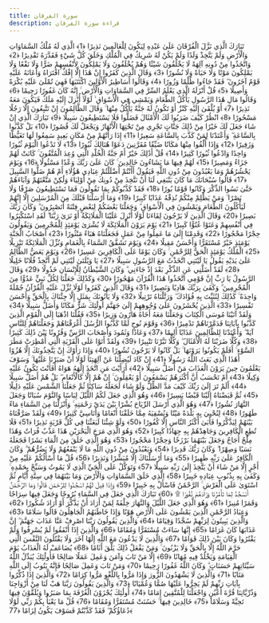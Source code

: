 ```yaml
---
title: سورة الفرقان
description: قراءة سورة الفرقان
---
```


تَبَارَكَ الَّذِي نَزَّلَ الْفُرْقَانَ عَلَىٰ عَبْدِهِ لِيَكُونَ لِلْعَالَمِينَ نَذِيرًا ﴿1﴾ الَّذِي لَهُ مُلْكُ السَّمَاوَاتِ وَالْأَرْضِ وَلَمْ يَتَّخِذْ وَلَدًا وَلَمْ يَكُنْ لَهُ شَرِيكٌ فِي الْمُلْكِ وَخَلَقَ كُلَّ شَيْءٍ فَقَدَّرَهُ تَقْدِيرًا ﴿2﴾ وَاتَّخَذُوا مِنْ دُونِهِ آلِهَةً لَا يَخْلُقُونَ شَيْئًا وَهُمْ يُخْلَقُونَ وَلَا يَمْلِكُونَ لِأَنْفُسِهِمْ ضَرًّا وَلَا نَفْعًا وَلَا يَمْلِكُونَ مَوْتًا وَلَا حَيَاةً وَلَا نُشُورًا ﴿3﴾ وَقَالَ الَّذِينَ كَفَرُوا إِنْ هَٰذَا إِلَّا إِفْكٌ افْتَرَاهُ وَأَعَانَهُ عَلَيْهِ قَوْمٌ آخَرُونَ ۖ فَقَدْ جَاءُوا ظُلْمًا وَزُورًا ﴿4﴾ وَقَالُوا أَسَاطِيرُ الْأَوَّلِينَ اكْتَتَبَهَا فَهِيَ تُمْلَىٰ عَلَيْهِ بُكْرَةً وَأَصِيلًا ﴿5﴾ قُلْ أَنْزَلَهُ الَّذِي يَعْلَمُ السِّرَّ فِي السَّمَاوَاتِ وَالْأَرْضِ ۚ إِنَّهُ كَانَ غَفُورًا رَحِيمًا ﴿6﴾ وَقَالُوا مَالِ هَٰذَا الرَّسُولِ يَأْكُلُ الطَّعَامَ وَيَمْشِي فِي الْأَسْوَاقِ ۙ لَوْلَا أُنْزِلَ إِلَيْهِ مَلَكٌ فَيَكُونَ مَعَهُ نَذِيرًا ﴿7﴾ أَوْ يُلْقَىٰ إِلَيْهِ كَنْزٌ أَوْ تَكُونُ لَهُ جَنَّةٌ يَأْكُلُ مِنْهَا ۚ وَقَالَ الظَّالِمُونَ إِنْ تَتَّبِعُونَ إِلَّا رَجُلًا مَسْحُورًا ﴿8﴾ انْظُرْ كَيْفَ ضَرَبُوا لَكَ الْأَمْثَالَ فَضَلُّوا فَلَا يَسْتَطِيعُونَ سَبِيلًا ﴿9﴾ تَبَارَكَ الَّذِي إِنْ شَاءَ جَعَلَ لَكَ خَيْرًا مِنْ ذَٰلِكَ جَنَّاتٍ تَجْرِي مِنْ تَحْتِهَا الْأَنْهَارُ وَيَجْعَلْ لَكَ قُصُورًا ﴿10﴾ بَلْ كَذَّبُوا بِالسَّاعَةِ ۖ وَأَعْتَدْنَا لِمَنْ كَذَّبَ بِالسَّاعَةِ سَعِيرًا ﴿11﴾ إِذَا رَأَتْهُمْ مِنْ مَكَانٍ بَعِيدٍ سَمِعُوا لَهَا تَغَيُّظًا وَزَفِيرًا ﴿12﴾ وَإِذَا أُلْقُوا مِنْهَا مَكَانًا ضَيِّقًا مُقَرَّنِينَ دَعَوْا هُنَالِكَ ثُبُورًا ﴿13﴾ لَا تَدْعُوا الْيَوْمَ ثُبُورًا وَاحِدًا وَادْعُوا ثُبُورًا كَثِيرًا ﴿14﴾ قُلْ أَذَٰلِكَ خَيْرٌ أَمْ جَنَّةُ الْخُلْدِ الَّتِي وُعِدَ الْمُتَّقُونَ ۚ كَانَتْ لَهُمْ جَزَاءً وَمَصِيرًا ﴿15﴾ لَهُمْ فِيهَا مَا يَشَاءُونَ خَالِدِينَ ۚ كَانَ عَلَىٰ رَبِّكَ وَعْدًا مَسْئُولًا ﴿16﴾ وَيَوْمَ يَحْشُرُهُمْ وَمَا يَعْبُدُونَ مِنْ دُونِ اللَّهِ فَيَقُولُ أَأَنْتُمْ أَضْلَلْتُمْ عِبَادِي هَٰؤُلَاءِ أَمْ هُمْ ضَلُّوا السَّبِيلَ ﴿17﴾ قَالُوا سُبْحَانَكَ مَا كَانَ يَنْبَغِي لَنَا أَنْ نَتَّخِذَ مِنْ دُونِكَ مِنْ أَوْلِيَاءَ وَلَٰكِنْ مَتَّعْتَهُمْ وَآبَاءَهُمْ حَتَّىٰ نَسُوا الذِّكْرَ وَكَانُوا قَوْمًا بُورًا ﴿18﴾ فَقَدْ كَذَّبُوكُمْ بِمَا تَقُولُونَ فَمَا تَسْتَطِيعُونَ صَرْفًا وَلَا نَصْرًا ۚ وَمَنْ يَظْلِمْ مِنْكُمْ نُذِقْهُ عَذَابًا كَبِيرًا ﴿19﴾ وَمَا أَرْسَلْنَا قَبْلَكَ مِنَ الْمُرْسَلِينَ إِلَّا إِنَّهُمْ لَيَأْكُلُونَ الطَّعَامَ وَيَمْشُونَ فِي الْأَسْوَاقِ ۗ وَجَعَلْنَا بَعْضَكُمْ لِبَعْضٍ فِتْنَةً أَتَصْبِرُونَ ۗ وَكَانَ رَبُّكَ بَصِيرًا ﴿20﴾
وَقَالَ الَّذِينَ لَا يَرْجُونَ لِقَاءَنَا لَوْلَا أُنْزِلَ عَلَيْنَا الْمَلَائِكَةُ أَوْ نَرَىٰ رَبَّنَا ۗ لَقَدِ اسْتَكْبَرُوا فِي أَنْفُسِهِمْ وَعَتَوْا عُتُوًّا كَبِيرًا ﴿21﴾ يَوْمَ يَرَوْنَ الْمَلَائِكَةَ لَا بُشْرَىٰ يَوْمَئِذٍ لِلْمُجْرِمِينَ وَيَقُولُونَ حِجْرًا مَحْجُورًا ﴿22﴾ وَقَدِمْنَا إِلَىٰ مَا عَمِلُوا مِنْ عَمَلٍ فَجَعَلْنَاهُ هَبَاءً مَنْثُورًا ﴿23﴾ أَصْحَابُ الْجَنَّةِ يَوْمَئِذٍ خَيْرٌ مُسْتَقَرًّا وَأَحْسَنُ مَقِيلًا ﴿24﴾ وَيَوْمَ تَشَقَّقُ السَّمَاءُ بِالْغَمَامِ وَنُزِّلَ الْمَلَائِكَةُ تَنْزِيلًا ﴿25﴾ الْمُلْكُ يَوْمَئِذٍ الْحَقُّ لِلرَّحْمَٰنِ ۚ وَكَانَ يَوْمًا عَلَى الْكَافِرِينَ عَسِيرًا ﴿26﴾ وَيَوْمَ يَعَضُّ الظَّالِمُ عَلَىٰ يَدَيْهِ يَقُولُ يَا لَيْتَنِي اتَّخَذْتُ مَعَ الرَّسُولِ سَبِيلًا ﴿27﴾ يَا وَيْلَتَىٰ لَيْتَنِي لَمْ أَتَّخِذْ فُلَانًا خَلِيلًا ﴿28﴾ لَقَدْ أَضَلَّنِي عَنِ الذِّكْرِ بَعْدَ إِذْ جَاءَنِي ۗ وَكَانَ الشَّيْطَانُ لِلْإِنْسَانِ خَذُولًا ﴿29﴾ وَقَالَ الرَّسُولُ يَا رَبِّ إِنَّ قَوْمِي اتَّخَذُوا هَٰذَا الْقُرْآنَ مَهْجُورًا ﴿30﴾ وَكَذَٰلِكَ جَعَلْنَا لِكُلِّ نَبِيٍّ عَدُوًّا مِنَ الْمُجْرِمِينَ ۗ وَكَفَىٰ بِرَبِّكَ هَادِيًا وَنَصِيرًا ﴿31﴾ وَقَالَ الَّذِينَ كَفَرُوا لَوْلَا نُزِّلَ عَلَيْهِ الْقُرْآنُ جُمْلَةً وَاحِدَةً ۚ كَذَٰلِكَ لِنُثَبِّتَ بِهِ فُؤَادَكَ ۖ وَرَتَّلْنَاهُ تَرْتِيلًا ﴿32﴾ وَلَا يَأْتُونَكَ بِمَثَلٍ إِلَّا جِئْنَاكَ بِالْحَقِّ وَأَحْسَنَ تَفْسِيرًا ﴿33﴾ الَّذِينَ يُحْشَرُونَ عَلَىٰ وُجُوهِهِمْ إِلَىٰ جَهَنَّمَ أُولَٰئِكَ شَرٌّ مَكَانًا وَأَضَلُّ سَبِيلًا ﴿34﴾ وَلَقَدْ آتَيْنَا مُوسَى الْكِتَابَ وَجَعَلْنَا مَعَهُ أَخَاهُ هَارُونَ وَزِيرًا ﴿35﴾ فَقُلْنَا اذْهَبَا إِلَى الْقَوْمِ الَّذِينَ كَذَّبُوا بِآيَاتِنَا فَدَمَّرْنَاهُمْ تَدْمِيرًا ﴿36﴾ وَقَوْمَ نُوحٍ لَمَّا كَذَّبُوا الرُّسُلَ أَغْرَقْنَاهُمْ وَجَعَلْنَاهُمْ لِلنَّاسِ آيَةً ۖ وَأَعْتَدْنَا لِلظَّالِمِينَ عَذَابًا أَلِيمًا ﴿37﴾ وَعَادًا وَثَمُودَ وَأَصْحَابَ الرَّسِّ وَقُرُونًا بَيْنَ ذَٰلِكَ كَثِيرًا ﴿38﴾ وَكُلًّا ضَرَبْنَا لَهُ الْأَمْثَالَ ۖ وَكُلًّا تَبَّرْنَا تَتْبِيرًا ﴿39﴾ وَلَقَدْ أَتَوْا عَلَى الْقَرْيَةِ الَّتِي أُمْطِرَتْ مَطَرَ السَّوْءِ ۚ أَفَلَمْ يَكُونُوا يَرَوْنَهَا ۚ بَلْ كَانُوا لَا يَرْجُونَ نُشُورًا ﴿40﴾ وَإِذَا رَأَوْكَ إِنْ يَتَّخِذُونَكَ إِلَّا هُزُوًا أَهَٰذَا الَّذِي بَعَثَ اللَّهُ رَسُولًا ﴿41﴾ إِنْ كَادَ لَيُضِلُّنَا عَنْ آلِهَتِنَا لَوْلَا أَنْ صَبَرْنَا عَلَيْهَا ۚ وَسَوْفَ يَعْلَمُونَ حِينَ يَرَوْنَ الْعَذَابَ مَنْ أَضَلُّ سَبِيلًا ﴿42﴾ أَرَأَيْتَ مَنِ اتَّخَذَ إِلَٰهَهُ هَوَاهُ أَفَأَنْتَ تَكُونُ عَلَيْهِ وَكِيلًا ﴿43﴾ أَمْ تَحْسَبُ أَنَّ أَكْثَرَهُمْ يَسْمَعُونَ أَوْ يَعْقِلُونَ ۚ إِنْ هُمْ إِلَّا كَالْأَنْعَامِ ۖ بَلْ هُمْ أَضَلُّ سَبِيلًا ﴿44﴾ أَلَمْ تَرَ إِلَىٰ رَبِّكَ كَيْفَ مَدَّ الظِّلَّ وَلَوْ شَاءَ لَجَعَلَهُ سَاكِنًا ثُمَّ جَعَلْنَا الشَّمْسَ عَلَيْهِ دَلِيلًا ﴿45﴾ ثُمَّ قَبَضْنَاهُ إِلَيْنَا قَبْضًا يَسِيرًا ﴿46﴾ وَهُوَ الَّذِي جَعَلَ لَكُمُ اللَّيْلَ لِبَاسًا وَالنَّوْمَ سُبَاتًا وَجَعَلَ النَّهَارَ نُشُورًا ﴿47﴾ وَهُوَ الَّذِي أَرْسَلَ الرِّيَاحَ بُشْرًا بَيْنَ يَدَيْ رَحْمَتِهِ ۚ وَأَنْزَلْنَا مِنَ السَّمَاءِ مَاءً طَهُورًا ﴿48﴾ لِنُحْيِيَ بِهِ بَلْدَةً مَيْتًا وَنُسْقِيَهُ مِمَّا خَلَقْنَا أَنْعَامًا وَأَنَاسِيَّ كَثِيرًا ﴿49﴾ وَلَقَدْ صَرَّفْنَاهُ بَيْنَهُمْ لِيَذَّكَّرُوا فَأَبَىٰ أَكْثَرُ النَّاسِ إِلَّا كُفُورًا ﴿50﴾ وَلَوْ شِئْنَا لَبَعَثْنَا فِي كُلِّ قَرْيَةٍ نَذِيرًا ﴿51﴾ فَلَا تُطِعِ الْكَافِرِينَ وَجَاهِدْهُمْ بِهِ جِهَادًا كَبِيرًا ﴿52﴾ وَهُوَ الَّذِي مَرَجَ الْبَحْرَيْنِ هَٰذَا عَذْبٌ فُرَاتٌ وَهَٰذَا مِلْحٌ أُجَاجٌ وَجَعَلَ بَيْنَهُمَا بَرْزَخًا وَحِجْرًا مَحْجُورًا ﴿53﴾ وَهُوَ الَّذِي خَلَقَ مِنَ الْمَاءِ بَشَرًا فَجَعَلَهُ نَسَبًا وَصِهْرًا ۗ وَكَانَ رَبُّكَ قَدِيرًا ﴿54﴾ وَيَعْبُدُونَ مِنْ دُونِ اللَّهِ مَا لَا يَنْفَعُهُمْ وَلَا يَضُرُّهُمْ ۗ وَكَانَ الْكَافِرُ عَلَىٰ رَبِّهِ ظَهِيرًا ﴿55﴾ وَمَا أَرْسَلْنَاكَ إِلَّا مُبَشِّرًا وَنَذِيرًا ﴿56﴾ قُلْ مَا أَسْأَلُكُمْ عَلَيْهِ مِنْ أَجْرٍ إِلَّا مَنْ شَاءَ أَنْ يَتَّخِذَ إِلَىٰ رَبِّهِ سَبِيلًا ﴿57﴾ وَتَوَكَّلْ عَلَى الْحَيِّ الَّذِي لَا يَمُوتُ وَسَبِّحْ بِحَمْدِهِ ۚ وَكَفَىٰ بِهِ بِذُنُوبِ عِبَادِهِ خَبِيرًا ﴿58﴾ الَّذِي خَلَقَ السَّمَاوَاتِ وَالْأَرْضَ وَمَا بَيْنَهُمَا فِي سِتَّةِ أَيَّامٍ ثُمَّ اسْتَوَىٰ عَلَى الْعَرْشِ ۚ الرَّحْمَٰنُ فَاسْأَلْ بِهِ خَبِيرًا ﴿59﴾ وَإِذَا قِيلَ لَهُمُ اسْجُدُوا لِلرَّحْمَٰنِ قَالُوا وَمَا الرَّحْمَٰنُ أَنَسْجُدُ لِمَا تَأْمُرُنَا وَزَادَهُمْ نُفُورًا ۩ ﴿60﴾ تَبَارَكَ الَّذِي جَعَلَ فِي السَّمَاءِ بُرُوجًا وَجَعَلَ فِيهَا سِرَاجًا وَقَمَرًا مُنِيرًا ﴿61﴾ وَهُوَ الَّذِي جَعَلَ اللَّيْلَ وَالنَّهَارَ خِلْفَةً لِمَنْ أَرَادَ أَنْ يَذَّكَّرَ أَوْ أَرَادَ شُكُورًا ﴿62﴾ وَعِبَادُ الرَّحْمَٰنِ الَّذِينَ يَمْشُونَ عَلَى الْأَرْضِ هَوْنًا وَإِذَا خَاطَبَهُمُ الْجَاهِلُونَ قَالُوا سَلَامًا ﴿63﴾ وَالَّذِينَ يَبِيتُونَ لِرَبِّهِمْ سُجَّدًا وَقِيَامًا ﴿64﴾ وَالَّذِينَ يَقُولُونَ رَبَّنَا اصْرِفْ عَنَّا عَذَابَ جَهَنَّمَ ۖ إِنَّ عَذَابَهَا كَانَ غَرَامًا ﴿65﴾ إِنَّهَا سَاءَتْ مُسْتَقَرًّا وَمُقَامًا ﴿66﴾ وَالَّذِينَ إِذَا أَنْفَقُوا لَمْ يُسْرِفُوا وَلَمْ يَقْتُرُوا وَكَانَ بَيْنَ ذَٰلِكَ قَوَامًا ﴿67﴾ وَالَّذِينَ لَا يَدْعُونَ مَعَ اللَّهِ إِلَٰهًا آخَرَ وَلَا يَقْتُلُونَ النَّفْسَ الَّتِي حَرَّمَ اللَّهُ إِلَّا بِالْحَقِّ وَلَا يَزْنُونَ ۚ وَمَنْ يَفْعَلْ ذَٰلِكَ يَلْقَ أَثَامًا ﴿68﴾ يُضَاعَفْ لَهُ الْعَذَابُ يَوْمَ الْقِيَامَةِ وَيَخْلُدْ فِيهِ مُهَانًا ﴿69﴾ إِلَّا مَنْ تَابَ وَآمَنَ وَعَمِلَ عَمَلًا صَالِحًا فَأُولَٰئِكَ يُبَدِّلُ اللَّهُ سَيِّئَاتِهِمْ حَسَنَاتٍ ۗ وَكَانَ اللَّهُ غَفُورًا رَحِيمًا ﴿70﴾ وَمَنْ تَابَ وَعَمِلَ صَالِحًا فَإِنَّهُ يَتُوبُ إِلَى اللَّهِ مَتَابًا ﴿71﴾ وَالَّذِينَ لَا يَشْهَدُونَ الزُّورَ وَإِذَا مَرُّوا بِاللَّغْوِ مَرُّوا كِرَامًا ﴿72﴾ وَالَّذِينَ إِذَا ذُكِّرُوا بِآيَاتِ رَبِّهِمْ لَمْ يَخِرُّوا عَلَيْهَا صُمًّا وَعُمْيَانًا ﴿73﴾ وَالَّذِينَ يَقُولُونَ رَبَّنَا هَبْ لَنَا مِنْ أَزْوَاجِنَا وَذُرِّيَّاتِنَا قُرَّةَ أَعْيُنٍ وَاجْعَلْنَا لِلْمُتَّقِينَ إِمَامًا ﴿74﴾ أُولَٰئِكَ يُجْزَوْنَ الْغُرْفَةَ بِمَا صَبَرُوا وَيُلَقَّوْنَ فِيهَا تَحِيَّةً وَسَلَامًا ﴿75﴾ خَالِدِينَ فِيهَا ۚ حَسُنَتْ مُسْتَقَرًّا وَمُقَامًا ﴿76﴾ قُلْ مَا يَعْبَأُ بِكُمْ رَبِّي لَوْلَا دُعَاؤُكُمْ ۖ فَقَدْ كَذَّبْتُمْ فَسَوْفَ يَكُونُ لِزَامًا ﴿77﴾
